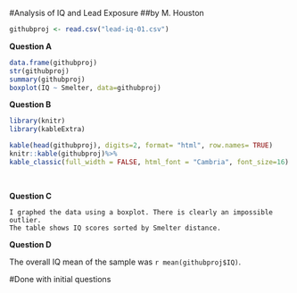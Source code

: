 #Analysis of IQ and Lead Exposure
##by M. Houston




```r
githubproj <- read.csv("lead-iq-01.csv")
```

**Question A**
```r
data.frame(githubproj)
str(githubproj)
summary(githubproj)
boxplot(IQ ~ Smelter, data=githubproj)
```

**Question B**
```r
library(knitr)
library(kableExtra)

kable(head(githubproj), digits=2, format= "html", row.names= TRUE) 
knitr::kable(githubproj)%>%
kable_classic(full_width = FALSE, html_font = "Cambria", font_size=16)
  
  
```


**Question C**
```
I graphed the data using a boxplot. There is clearly an impossible outlier.
The table shows IQ scores sorted by Smelter distance.
```


**Question D**

The overall IQ mean of the sample was `r mean(githubproj$IQ)`.

#Done with initial questions




